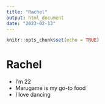 ```yaml
---
title: "Rachel"
output: html_document
date: "2023-02-13"
---
```


```r
knitr::opts_chunk$set(echo = TRUE)
```

# Rachel
-  I’m 22
- Marugame is my go-to food
-  I love dancing
